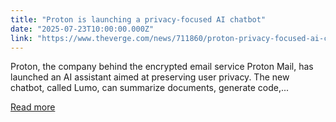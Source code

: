 ```yaml
---
title: "Proton is launching a privacy-focused AI chatbot"
date: "2025-07-23T10:00:00.000Z"
link: "https://www.theverge.com/news/711860/proton-privacy-focused-ai-chatbot"
---
```


Proton, the company behind the encrypted email service Proton Mail, has launched an AI assistant aimed at preserving user privacy. The new chatbot, called Lumo, can summarize documents, generate code,...

[Read more](https://www.theverge.com/news/711860/proton-privacy-focused-ai-chatbot)
